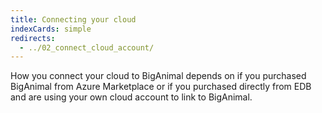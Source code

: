 ```yaml
---
title: Connecting your cloud
indexCards: simple
redirects:
  - ../02_connect_cloud_account/
---
```


How you connect your cloud to BigAnimal depends on if you purchased BigAnimal from Azure Marketplace or if you purchased directly from EDB and are using your own cloud account to link to BigAnimal. 


